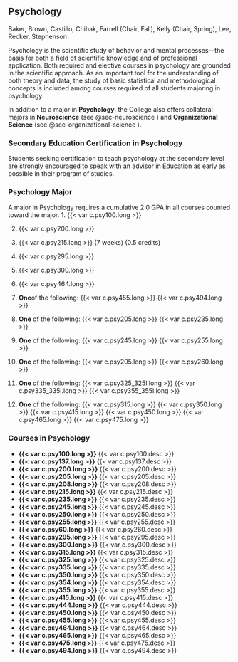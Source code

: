 ## Psychology {#sec-psychology}
Baker, Brown, Castillo, Chihak, Farrell (Chair, Fall), Kelly (Chair, Spring), Lee, Recker, Stephenson

Psychology is the scientific study of behavior and mental processes—the basis for both a field of scientific knowledge and of professional application. Both required and elective courses in psychology are grounded in the scientific approach. As an important tool for the understanding of both theory and data, the study of basic statistical and methodological concepts is included among courses required of all students majoring in psychology.  

In addition to a major in **Psychology**, the College also offers collateral majors in **Neuroscience** (see @sec-neuroscience ) and **Organizational Science** (see @sec-organizational-science ). 

### Secondary Education Certification in Psychology
Students seeking certification to teach psychology at the secondary level are strongly encouraged to speak with an advisor in Education as early as possible in their program of studies. 

### Psychology Major 
A major in Psychology requires a cumulative 2.0 GPA in all courses counted toward the major.
1. {{< var c.psy100.long >}}

2. {{< var c.psy200.long >}}
 
3. {{< var c.psy215.long >}} (7 weeks) (0.5 credits)

4. {{< var c.psy295.long >}} 

5. {{< var c.psy300.long >}} 
 
6. {{< var c.psy464.long >}} 

7. **One**of the following:
	{{< var c.psy455.long >}} 
	{{< var c.psy494.long >}} 

8. **One** of the following:
	{{< var c.psy205.long >}} 
	{{< var c.psy235.long >}} 

9. **One** of the following:
	{{< var c.psy245.long >}} 
	{{< var c.psy255.long >}} 

10. **One** of the following:
	{{< var c.psy205.long >}} 
	{{< var c.psy260.long >}} 
 
11. **One** of the following:
	{{< var c.psy325_325l.long >}}
	{{< var c.psy335_335l.long >}}
	{{< var c.psy355_355l.long >}}

12. **One** of the following:
	{{< var c.psy315.long >}}
	{{< var c.psy350.long >}}
	{{< var c.psy415.long >}}
	{{< var c.psy450.long >}}
	{{< var c.psy465.long >}}
	{{< var c.psy475.long >}}

### Courses in Psychology

- **{{< var c.psy100.long >}}**
  {{< var c.psy100.desc >}}  
- **{{< var c.psy137.long >}}**
  {{< var c.psy137.desc >}}
- **{{< var c.psy200.long >}}**
  {{< var c.psy200.desc >}}  
- **{{< var c.psy205.long >}}**
  {{< var c.psy205.desc >}}
- **{{< var c.psy208.long >}}**
  {{< var c.psy208.desc >}}  
- **{{< var c.psy215.long >}}**
  {{< var c.psy215.desc >}}
- **{{< var c.psy235.long >}}**
  {{< var c.psy235.desc >}}  
- **{{< var c.psy245.long >}}**
  {{< var c.psy245.desc >}}
- **{{< var c.psy250.long >}}**
  {{< var c.psy250.desc >}}  
- **{{< var c.psy255.long >}}**
  {{< var c.psy255.desc >}}
- **{{< var c.psy60.long >}}**
  {{< var c.psy260.desc >}}
- **{{< var c.psy295.long >}}**
  {{< var c.psy295.desc >}}  
- **{{< var c.psy300.long >}}**
  {{< var c.psy300.desc >}}
- **{{< var c.psy315.long >}}**
  {{< var c.psy315.desc >}}  
- **{{< var c.psy325.long >}}**
  {{< var c.psy325.desc >}}
- **{{< var c.psy335.long >}}**
  {{< var c.psy335.desc >}}  
- **{{< var c.psy350.long >}}**
  {{< var c.psy350.desc >}}
- **{{< var c.psy354.long >}}**
  {{< var c.psy354.desc >}}
- **{{< var c.psy355.long >}}**
  {{< var c.psy355.desc >}}  
- **{{< var c.psy415.long >}}**
  {{< var c.psy415.desc >}}
- **{{< var c.psy444.long >}}**
  {{< var c.psy444.desc >}}  
- **{{< var c.psy450.long >}}**
  {{< var c.psy450.desc >}}
- **{{< var c.psy455.long >}}**
  {{< var c.psy455.desc >}}
- **{{< var c.psy464.long >}}**
  {{< var c.psy464.desc >}}  
- **{{< var c.psy465.long >}}**
  {{< var c.psy465.desc >}}
- **{{< var c.psy475.long >}}**
  {{< var c.psy475.desc >}}
- **{{< var c.psy494.long >}}**
  {{< var c.psy494.desc >}}  